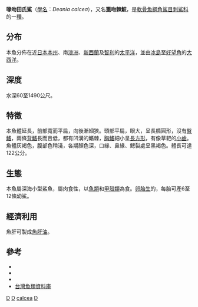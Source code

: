 {{Speciesbox 
| taxon = Deania calcea
| image = Deania calcea.jpg
| image2 = Deania.calcea.jpg
| status = LC
| status_system = IUCN3.1
| status_ref = <ref name ="IUCN">{{Cite iucn|url=https://www.iucnredlist.org/species/41798/10549437|title=Birdbeak Dogfish|last=Stevens|first=J.|date=30 April 2003|access-date=19 January 2019}}</ref>
| authority = [[Richard_Thomas_Lowe|Lowe]], 1839
| synonyms = *''Acanthidium aciculatum''<br /><small>Garman, 1906</small>''
*''Acanthidium calceus''<br /><small>Lowe, 1839</small>''
*''Acanthidium rostratum''<br /><small>Garman, 1906</small>''
*''Centrophorus crepidalbus''<br /><small>Barbosa du Bocage & Brito Capello, 1864</small>''
*''Centrophorus kaikourae''<br /><small>Whitley, 1934</small>''
*''Deania aciculata''<br /><small>Garman, 1906</small>''
*''Deania calceus''<br /><small>Lowe, 1839</small>''
*''Deania eglantina''<br /><small>Jordan & Snyder, 1902</small>''
*''Deania rostrata''<br /><small>Garman, 1906</small>''
}}

'''喙吻田氏鯊'''（[[學名|學名]]：''Deania calcea''），又名'''篦吻棘鮫'''，是[[軟骨魚綱|軟骨魚綱]][[角鯊目|角鯊目]][[刺鯊科|刺鯊科]]的一[[種|種]]。

==分布==
本魚分佈在近[[日本|日本]][[本州|本州]]、南[[澳洲|澳洲]]、[[新西蘭|新西蘭]]及[[智利|智利]]的[[太平洋|太平洋]]，並由[[冰島|冰島]]至[[好望角|好望角]]的[[大西洋|大西洋]]。

==深度==
水深60至1490公尺。

==特徵==
本魚體延長，前部寬而平扁，向後漸細狹。頭部平扁，眼大，呈長橢圓形，沒有[[臀鰭|臀鰭]]，兩條[[背鰭|背鰭]]長而且低，都有凹溝的鰭棘，[[胸鰭|胸鰭]]細小呈[[長方形|長方形]]，有像草耙的[[小齒|小齒]]。魚體灰褐色，腹部色稍淺，各期顏色深，口緣、鼻緣、鰓裂處呈黑褐色。體長可達122公分。

==生態==
本魚屬深海小型鯊魚，屬肉食性，以[[魚類|魚類]]和[[甲殼類|甲殼類]]為食。[[卵胎生|卵胎生]]的，每胎可產6至12條幼鯊。

==經濟利用==
魚肝可製成[[魚肝油|魚肝油]]。

==參考==
{{reflist}}
*{{IUCN2006|assessors=Stevens|year=2003|id=41798|title=Deania calcea|downloaded=12 May 2006}}
*{{ITIS|ID=160742|taxon=Deania calcea|year=2006|date=23 January}}
*{{FishBase_species|genus=Deania|species=calcea|year=2011|month=12}}
*[http://fishdb.sinica.edu.tw/ 台灣魚類資料庫]{{Wayback|url=http://fishdb.sinica.edu.tw/ |date=20160304193340 }}
{{Selachimorpha|S.}}
{{Taxonbar|from=Q667012}}

[[Category:IUCN红色名录无危物种|D]]
[[Category:食用鱼|D]]
[[Category:田氏鯊屬|calcea]]
[[Category:1839年描述的鱼类|D]]